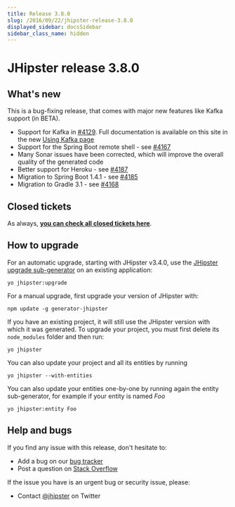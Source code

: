 ```yaml
---
title: Release 3.8.0
slug: /2016/09/22/jhipster-release-3.8.0
displayed_sidebar: docsSidebar
sidebar_class_name: hidden
---
```


JHipster release 3.8.0
==================

What's new
----------

This is a bug-fixing release, that comes with major new features like Kafka support (in BETA).

- Support for Kafka in [#4129](https://github.com/jhipster/generator-jhipster/issues/4129). Full documentation is available on this site in the new [Using Kafka page](/using-kafka/)
- Support for the Spring Boot remote shell - see [#4167](https://github.com/jhipster/generator-jhipster/issues/4167)
- Many Sonar issues have been corrected, which will improve the overall quality of the generated code
- Better support for Heroku - see [#4187](https://github.com/jhipster/generator-jhipster/pull/4187)
- Migration to Spring Boot 1.4.1 - see [#4185](https://github.com/jhipster/generator-jhipster/pull/4185)
- Migration to Gradle 3.1 - see [#4168](https://github.com/jhipster/generator-jhipster/pull/4168)

Closed tickets
------------
As always, __[you can check all closed tickets here](https://github.com/jhipster/generator-jhipster/issues?q=milestone%3A3.8.0+is%3Aclosed)__.

How to upgrade
------------

For an automatic upgrade, starting with JHipster v3.4.0, use the [JHipster upgrade sub-generator](/upgrading-an-application/) on an existing application:

```
yo jhipster:upgrade
```

For a manual upgrade, first upgrade your version of JHipster with:

```
npm update -g generator-jhipster
```

If you have an existing project, it will still use the JHipster version with which it was generated.
To upgrade your project, you must first delete its `node_modules` folder and then run:

```
yo jhipster
```

You can also update your project and all its entities by running

```
yo jhipster --with-entities
```

You can also update your entities one-by-one by running again the entity sub-generator, for example if your entity is named _Foo_

```
yo jhipster:entity Foo
```

Help and bugs
--------------

If you find any issue with this release, don't hesitate to:

- Add a bug on our [bug tracker](https://github.com/jhipster/generator-jhipster/issues?state=open)
- Post a question on [Stack Overflow](http://stackoverflow.com/tags/jhipster/info)

If the issue you have is an urgent bug or security issue, please:

- Contact [@jhipster](https://twitter.com/jhipster) on Twitter
